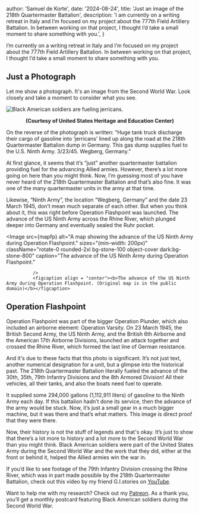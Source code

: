 


  author: 'Samuel de Korte',
  date: '2024-08-24',
  title: 'Just an image of the 218th Quartermaster Battalion',
  description:
    'I am currently on a writing retreat in Italy and I’m focused on my project about the 777th Field Artillery Battalion. In between working on that project, I thought I’d take a small moment to share something with you.',
}


I’m currently on a writing retreat in Italy and I’m focused on my project about the 777th Field Artillery Battalion. In between working on that project, I thought I’d take a small moment to share something with you.  
## Just a Photograph
Let me show a photograph. It's an image from the Second World War. Look closely and take a moment to consider what you see.

<Image
                src={qm218}
                alt="Black American soldiers are fueling jerricans."
                sizes="(min-width: 200px)"
                className="aspect-square rotate-0 rounded-2xl bg-stone-100 object-cover dark:bg-stone-800"
                caption="Black American soldiers are fueling jerricans."                
              />
              <figcaption align = "center"><b>(Courtesy of United States Heritage and Education Center)</b></figcaption> 

On the reverse of the photograph is written: “Huge tank truck discharge their cargo of gasoline into ‘jerricans’ lined up along the road at the 218th Quartermaster Battalion dump in Germany. This gas dump supplies fuel to the U.S. Ninth Army. 3/23/45. Wegberg, Germany.”  

At first glance, it seems that it’s “just” another quartermaster battalion providing fuel for the advancing Allied armies. However, there’s a lot more going on here than you might think. Now, I’m guessing most of you have never heard of the 218th Quartermaster Battalion and that’s also fine. It was one of the many quartermaster units in the army at that time.  

Likewise, “Ninth Army”, the location “Wegberg, Germany” and the date 23 March 1945, don’t mean much separate of each other. But when you think about it, this was right before Operation Flashpoint was launched. The advance of the US Ninth Army across the Rhine River, which plunged deeper into Germany and eventually sealed the Ruhr pocket.   

<Image
                src={mapfp}
                alt="A map showing the advance of the US Ninth Army during Operation Flashpoint."
                sizes="(min-width: 200px)"
                className="rotate-0 rounded-2xl bg-stone-100 object-cover dark:bg-stone-800"
                caption="The advance of the US Ninth Army during Operation Flashpoint."
                
              />
              <figcaption align = "center"><b>The advance of the US Ninth Army during Operation Flashpoint. (Original map is in the public domain)</b></figcaption> 

## Operation Flashpoint
Operation Flashpoint was part of the bigger Operation Plunder, which also included an airborne element: Operation Varsity. On 23 March 1945, the British Second Army, the US Ninth Army, and the British 6th Airborne and the American 17th Airborne Divisions, launched an attack together and crossed the Rhine River, which formed the last line of German resistance.  

And it's due to these facts that this photo is significant. It’s not just text, another numerical designation for a unit, but a glimpse into the historical past. The 218th Quartermaster Battalion literally fueled the advance of the 30th, 35th, 79th Infantry Divisions and the 8th Armored Division! All their vehicles, all their tanks, and also the boats need fuel to operate.  

It supplied some 294,000 gallons (1,112,911 liters) of gasoline to the Ninth Army each day. If this battalion hadn’t done its service, then the advance of the army would be stuck. Now, it’s just a small gear in a much bigger machine, but it was there and that’s what matters. This image is direct proof that they were there. 

Now, their history is not the stuff of legends and that's okay. It’s just to show that there’s a lot more to history and a lot more to the Second World War than you might think. Black American soldiers were part of the United States Army during the Second World War and the work that they did, either at the front or behind it, helped the Allied armies win the war in.   

If you’d like to see footage of the 79th Infantry Division crossing the Rhine River, which was in part made possible by the 218th Quartermaster Battalion, check out this video by my friend G.I.stories on [YouTube](https://www.youtube.com/watch?v=JO3mN7st0UY).  

Want to help me with my research? Check out my [Patreon](https://www.patreon.com/samueldekorte). As a thank you, you’ll get a monthly postcard featuring Black American soldiers during the Second World War.   
